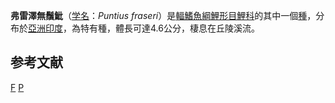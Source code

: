 {{Speciesbox 
| genus = Puntius
| species = fraseri
| authority = [[Hora|Hora]] & [[Misra|Misra]], 1938
| status = NE
| status_system = IUCN3.1
| synonyms = *''Barbus fraseri''<br /><small>Hora & Misra, 1938</small>
}}
'''弗雷澤無鬚魮'''（[[学名|学名]]：''Puntius fraseri''）是[[輻鰭魚綱|輻鰭魚綱]][[鯉形目|鯉形目]][[鯉科|鯉科]]的其中一個[[種|種]]，分布於[[亞洲|亞洲]][[印度|印度]]，為特有種，體長可達4.6公分，棲息在丘陵溪流。

==参考文献==
{{Reflist}}
{{Taxonbar}}

[[Category:無鬚魮屬|F]]
[[Category:1938年描述的魚類|P]]